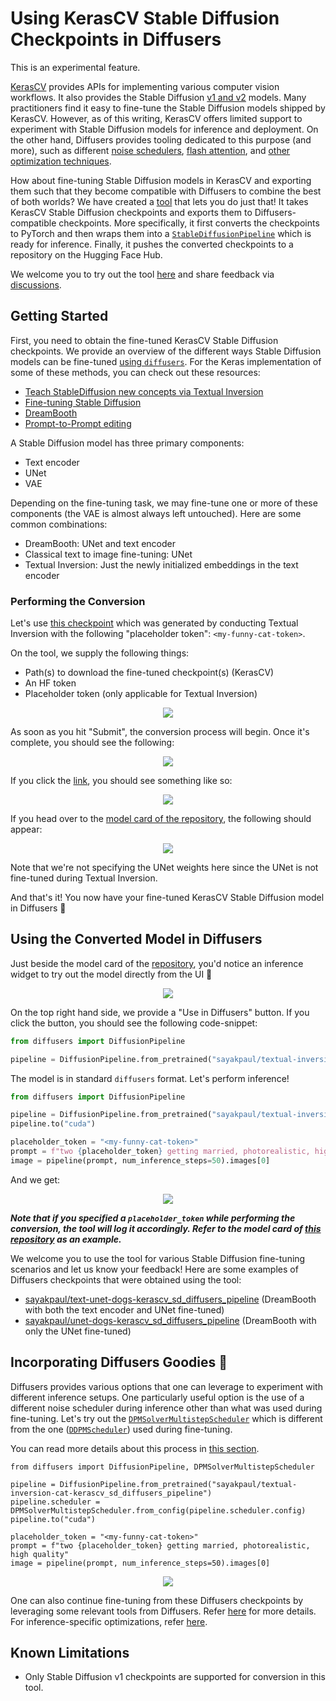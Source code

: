 <!--Copyright 2023 The HuggingFace Team. All rights reserved.

Licensed under the Apache License, Version 2.0 (the "License"); you may not use this file except in compliance with
the License. You may obtain a copy of the License at

http://www.apache.org/licenses/LICENSE-2.0

Unless required by applicable law or agreed to in writing, software distributed under the License is distributed on
an "AS IS" BASIS, WITHOUT WARRANTIES OR CONDITIONS OF ANY KIND, either express or implied. See the License for the
specific language governing permissions and limitations under the License.
-->

# Using KerasCV Stable Diffusion Checkpoints in Diffusers

<Tip warning={true}>

This is an experimental feature.

</Tip>

[KerasCV](https://github.com/keras-team/keras-cv/) provides APIs for implementing various computer vision workflows. It
also provides the Stable Diffusion [v1 and v2](https://github.com/keras-team/keras-cv/blob/master/keras_cv/models/stable_diffusion)
models. Many practitioners find it easy to fine-tune the Stable Diffusion models shipped by KerasCV. However, as of this writing, KerasCV offers limited support to experiment with Stable Diffusion models for inference and deployment. On the other hand,
Diffusers provides tooling dedicated to this purpose (and more), such as different [noise schedulers](https://huggingface.co/docs/diffusers/using-diffusers/schedulers), [flash attention](https://huggingface.co/docs/diffusers/optimization/xformers), and [other 
optimization techniques](https://huggingface.co/docs/diffusers/optimization/fp16).

How about fine-tuning Stable Diffusion models in KerasCV and exporting them such that they become compatible with Diffusers to combine the
best of both worlds? We have created a [tool](https://huggingface.co/spaces/sayakpaul/convert-kerascv-sd-diffusers) that
lets you do just that! It takes KerasCV Stable Diffusion checkpoints and exports them to Diffusers-compatible checkpoints.
More specifically, it first converts the checkpoints to PyTorch and then wraps them into a
[`StableDiffusionPipeline`](https://huggingface.co/docs/diffusers/api/pipelines/stable_diffusion/overview) which is ready
for inference. Finally, it pushes the converted checkpoints to a repository on the Hugging Face Hub. 

We welcome you to try out the tool [here](https://huggingface.co/spaces/sayakpaul/convert-kerascv-sd-diffusers)
and share feedback via [discussions](https://huggingface.co/spaces/sayakpaul/convert-kerascv-sd-diffusers/discussions/new). 

## Getting Started 

First, you need to obtain the fine-tuned KerasCV Stable Diffusion checkpoints. We provide an
overview of the different ways Stable Diffusion models can be fine-tuned [using `diffusers`](https://huggingface.co/docs/diffusers/training/overview). For the Keras implementation of some of these methods, you can check out these resources:

* [Teach StableDiffusion new concepts via Textual Inversion](https://keras.io/examples/generative/fine_tune_via_textual_inversion/)
* [Fine-tuning Stable Diffusion](https://keras.io/examples/generative/finetune_stable_diffusion/)
* [DreamBooth](https://keras.io/examples/generative/dreambooth/)
* [Prompt-to-Prompt editing](https://github.com/miguelCalado/prompt-to-prompt-tensorflow)

A Stable Diffusion model has three primary components:

* Text encoder 
* UNet 
* VAE 

Depending on the fine-tuning task, we may fine-tune one or more of these components (the VAE is almost always left untouched). Here are some common combinations:

* DreamBooth: UNet and text encoder 
* Classical text to image fine-tuning: UNet 
* Textual Inversion: Just the newly initialized embeddings in the text encoder

### Performing the Conversion

Let's use [this checkpoint](https://huggingface.co/sayakpaul/textual-inversion-kerasio/resolve/main/textual_inversion_kerasio.h5) which was generated
by conducting Textual Inversion with the following "placeholder token": `<my-funny-cat-token>`. 

On the tool, we supply the following things: 

* Path(s) to download the fine-tuned checkpoint(s) (KerasCV)
* An HF token 
* Placeholder token (only applicable for Textual Inversion)

<div align="center">
<img src="https://huggingface.co/datasets/huggingface/documentation-images/resolve/main/diffusers/space_snap.png"/>
</div> 

As soon as you hit "Submit", the conversion process will begin. Once it's complete, you should see the following:

<div align="center">
<img src="https://huggingface.co/datasets/huggingface/documentation-images/resolve/main/diffusers/model_push_success.png"/>
</div> 

If you click the [link](https://huggingface.co/sayakpaul/textual-inversion-cat-kerascv_sd_diffusers_pipeline/tree/main), you
should see something like so: 

<div align="center">
<img src="https://huggingface.co/datasets/huggingface/documentation-images/resolve/main/diffusers/model_repo_contents.png"/>
</div> 

If you head over to the [model card of the repository](https://huggingface.co/sayakpaul/textual-inversion-cat-kerascv_sd_diffusers_pipeline), the
following should appear: 

<div align="center">
<img src="https://huggingface.co/datasets/huggingface/documentation-images/resolve/main/diffusers/model_card.png"/>
</div> 

<Tip>

Note that we're not specifying the UNet weights here since the UNet is not fine-tuned during Textual Inversion.

</Tip>

And that's it! You now have your fine-tuned KerasCV Stable Diffusion model in Diffusers 🧨

## Using the Converted Model in Diffusers 

Just beside the model card of the [repository](https://huggingface.co/sayakpaul/textual-inversion-cat-kerascv_sd_diffusers_pipeline), 
you'd notice an inference widget to try out the model directly from the UI 🤗

<div align="center">
<img src="https://huggingface.co/datasets/huggingface/documentation-images/resolve/main/diffusers/inference_widget_output.png"/>
</div> 

On the top right hand side, we provide a "Use in Diffusers" button. If you click the button, you should see the following code-snippet: 

```py 
from diffusers import DiffusionPipeline

pipeline = DiffusionPipeline.from_pretrained("sayakpaul/textual-inversion-cat-kerascv_sd_diffusers_pipeline")
```

The model is in standard `diffusers` format. Let's perform inference!

```py
from diffusers import DiffusionPipeline

pipeline = DiffusionPipeline.from_pretrained("sayakpaul/textual-inversion-cat-kerascv_sd_diffusers_pipeline")
pipeline.to("cuda")

placeholder_token = "<my-funny-cat-token>"
prompt = f"two {placeholder_token} getting married, photorealistic, high quality"
image = pipeline(prompt, num_inference_steps=50).images[0]
```

And we get: 

<div align="center">
<img src="https://huggingface.co/datasets/huggingface/documentation-images/resolve/main/diffusers/diffusers_output_one.png"/>
</div> 

_**Note that if you specified a `placeholder_token` while performing the conversion, the tool will log it accordingly. Refer
to the model card of [this repository](https://huggingface.co/sayakpaul/textual-inversion-cat-kerascv_sd_diffusers_pipeline)
as an example.**_

We welcome you to use the tool for various Stable Diffusion fine-tuning scenarios and let us know your feedback! Here are some examples 
of Diffusers checkpoints that were obtained using the tool: 

* [sayakpaul/text-unet-dogs-kerascv_sd_diffusers_pipeline](https://huggingface.co/sayakpaul/text-unet-dogs-kerascv_sd_diffusers_pipeline) (DreamBooth with both the text encoder and UNet fine-tuned)
* [sayakpaul/unet-dogs-kerascv_sd_diffusers_pipeline](https://huggingface.co/sayakpaul/unet-dogs-kerascv_sd_diffusers_pipeline) (DreamBooth with only the UNet fine-tuned)

## Incorporating Diffusers Goodies 🎁

Diffusers provides various options that one can leverage to experiment with different inference setups. One particularly
useful option is the use of a different noise scheduler during inference other than what was used during fine-tuning. 
Let's try out the [`DPMSolverMultistepScheduler`](https://huggingface.co/docs/diffusers/main/en/api/schedulers/multistep_dpm_solver)
which is different from the one ([`DDPMScheduler`](https://huggingface.co/docs/diffusers/main/en/api/schedulers/ddpm)) used during
fine-tuning.

You can read more details about this process in [this section](https://huggingface.co/docs/diffusers/using-diffusers/schedulers).

```
from diffusers import DiffusionPipeline, DPMSolverMultistepScheduler

pipeline = DiffusionPipeline.from_pretrained("sayakpaul/textual-inversion-cat-kerascv_sd_diffusers_pipeline")
pipeline.scheduler = DPMSolverMultistepScheduler.from_config(pipeline.scheduler.config)
pipeline.to("cuda")

placeholder_token = "<my-funny-cat-token>"
prompt = f"two {placeholder_token} getting married, photorealistic, high quality"
image = pipeline(prompt, num_inference_steps=50).images[0]
```

<div align="center">
<img src="https://huggingface.co/datasets/huggingface/documentation-images/resolve/main/diffusers/diffusers_output_two.png"/>
</div> 

One can also continue fine-tuning from these Diffusers checkpoints by leveraging some relevant tools from Diffusers. Refer [here](https://huggingface.co/docs/diffusers/training/overview) for 
more details. For inference-specific optimizations, refer [here](https://huggingface.co/docs/diffusers/main/en/optimization/fp16).

## Known Limitations 

* Only Stable Diffusion v1 checkpoints are supported for conversion in this tool. 